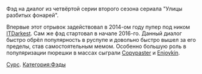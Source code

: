 {{Фэды
|title1=Фэд с пюрешкой
|image1=[[Файл:Фэд_с_пюрешкой.jpg|thumb|left]]
|плейлист=[https://www.youtube.com/playlist?list=PLQBN7JBesnxX8pmGsSVwkTeFQKl68TXue Ссылка на плейлист]
}}

Фэд на диалог из четвёртой серии второго сезона сериала "Улицы разбитых фонарей".

Впервые этот отрывок задействовал в 2014-ом году пупер под ником [https://www.youtube.com/user/ITDarkest ITDarkest]. Сам же фэд стартовал в начале 2016-го. Данный диалог быстро обрёл популярность в руспупе и довольно быстро вышел за его пределы, став самостоятельным мемом. Особенно большую роль в популяризации пюрешки в массах сыграли [https://www.youtube.com/channel/UCXDupUw3OPCbvFzlSYJyNfg Copypaster] и [https://www.youtube.com/channel/UCIIDymHgUB6wD91-h8wlZdQ Enjoykin].

[http://ru.ruspoop.wikia.com/wiki/%D0%A1_%D0%BF%D1%8E%D1%80%D0%B5%D1%88%D0%BA%D0%BE%D0%B9%21?venotify=created Сурс].
[[Категория:Фэды]]